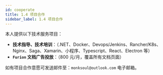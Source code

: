 ```yaml
---
id: cooperate
title: 1.4 项目合作
sidebar_label: 1.4 项目合作
---
```


本人提供以下技术服务项目：

- **技术指导、技术培训**：（.NET、Docker、Devops/Jenkins、Rancher/K8s、Nginx、Saga、Xamarin、小程序、Typescript、React、Electron 等）
- **`Furion` 文档广告投放**：（800 元/月，覆盖所有文档页面）

如有项目合作意愿可发送邮件至：`monksoul@outlook.com` 电子邮箱。
